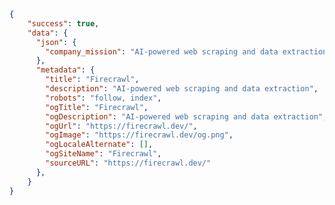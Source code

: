 ```json JSON
{
    "success": true,
    "data": {
      "json": {
        "company_mission": "AI-powered web scraping and data extraction",
      },
      "metadata": {
        "title": "Firecrawl",
        "description": "AI-powered web scraping and data extraction",
        "robots": "follow, index",
        "ogTitle": "Firecrawl",
        "ogDescription": "AI-powered web scraping and data extraction",
        "ogUrl": "https://firecrawl.dev/",
        "ogImage": "https://firecrawl.dev/og.png",
        "ogLocaleAlternate": [],
        "ogSiteName": "Firecrawl",
        "sourceURL": "https://firecrawl.dev/"
      },
    }
}
```